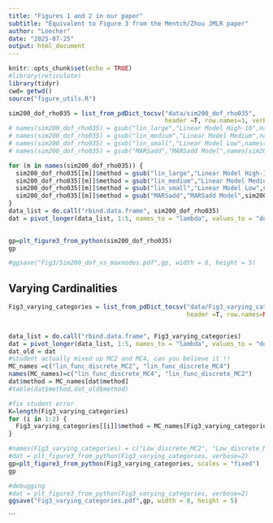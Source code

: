 ```yaml
---
title: "Figures 1 and 2 in our paper"
subtitle: "Equivalent to Figure 3 from the Mentch/Zhou JMLR paper"
author: "Loecher"
date: "2025-07-25"
output: html_document
---
```


```r
knitr::opts_chunk$set(echo = TRUE)
#library(reticulate)
library(tidyr)
cwd= getwd()
source("figure_utils.R")
```



```r
sim200_dof_rho035 = list_from_pdDict_tocsv("data/sim200_dof_rho035", 
                                           header =T, row.names=1, verbose=2)
# names(sim200_dof_rho035) = gsub("lin_large","Linear Model High-10",names(sim200_dof_rho035), fixed = TRUE)
# names(sim200_dof_rho035) = gsub("lin_medium","Linear Model Medium",names(sim200_dof_rho035), fixed = TRUE)
# names(sim200_dof_rho035) = gsub("lin_small","Linear Model Low",names(sim200_dof_rho035), fixed = TRUE)
# names(sim200_dof_rho035) = gsub("MARSadd","MARSadd Model",names(sim200_dof_rho035), fixed = TRUE)

for (m in names(sim200_dof_rho035)) {
  sim200_dof_rho035[[m]]$method = gsub("lin_large","Linear Model High-10",sim200_dof_rho035[[m]]$method, fixed = TRUE)
  sim200_dof_rho035[[m]]$method = gsub("lin_medium","Linear Model Medium",sim200_dof_rho035[[m]]$method, fixed = TRUE)
  sim200_dof_rho035[[m]]$method = gsub("lin_small","Linear Model Low",sim200_dof_rho035[[m]]$method, fixed = TRUE)
  sim200_dof_rho035[[m]]$method = gsub("MARSadd","MARSadd Model",sim200_dof_rho035[[m]]$method, fixed = TRUE)
}
data_list = do.call("rbind.data.frame", sim200_dof_rho035)
dat = pivot_longer(data_list, 1:5, names_to = "lambda", values_to = "dof")
  
```

```r
gp=plt_figure3_from_python(sim200_dof_rho035)
gp
```

```r
#ggsave("Fig3/Sim200_dof_vs_maxnodes.pdf",gp, width = 8, height = 5)
```


## Varying Cardinalities


```r
Fig3_varying_categories = list_from_pdDict_tocsv("data/Fig3_varying_categories",
                                                 header =T, row.names=NULL, verbose=0)


data_list = do.call("rbind.data.frame", Fig3_varying_categories)
dat = pivot_longer(data_list, 1:5, names_to = "lambda", values_to = "dof")
dat_old = dat
#student actually mixed up MC2 and MC4, can you believe it !!
MC_names =c("lin_func_discrete_MC2", "lin_func_discrete_MC4")
names(MC_names)=c("lin_func_discrete_MC4", "lin_func_discrete_MC2")
dat$method = MC_names[dat$method]
#table(dat$method,dat_old$method)
```

```r
#fix student error
K=length(Fig3_varying_categories)
for (i in 1:2) {
  Fig3_varying_categories[[i]]$method = MC_names[Fig3_varying_categories[[i]]$method]
}
```


```r
#names(Fig3_varying_categories) = c("Low_discrete_MC2", "Low_discrete_MC4", "Low_discrete", "Low" )
#dat = plt_figure3_from_python(Fig3_varying_categories, verbose=2)
gp=plt_figure3_from_python(Fig3_varying_categories, scales = "fixed")
gp
```

```r
#debugging
#dat = plt_figure3_from_python(Fig3_varying_categories, verbose=2)
ggsave("Fig3_varying_categories.pdf",gp, width = 8, height = 5)
```
```

